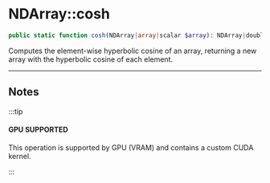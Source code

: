 
# NDArray::cosh

```php
public static function cosh(NDArray|array|scalar $array): NDArray|double;
```
Computes the element-wise hyperbolic cosine of an array,
returning a new array with the hyperbolic cosine of each element.

---

## Notes

:::tip

#### GPU SUPPORTED
This operation is supported by GPU (VRAM) and contains a custom CUDA kernel.

:::
